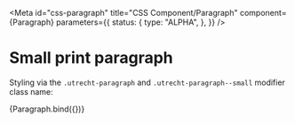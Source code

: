 <!-- @license CC0-1.0 -->


<Meta
  id="css-paragraph"
  title="CSS Component/Paragraph"
  component={Paragraph}
  parameters={{
    status: {
      type: "ALPHA",
    },
  }}
/>

# Small print paragraph

Styling via the `.utrecht-paragraph` and `.utrecht-paragraph--small` modifier class name:

<Canvas>
  <Story
    name="Small print"
    args={{
      ...exampleArgs,
      small: true,
    }}
  >
    {Paragraph.bind({})}
  </Story>
</Canvas>
